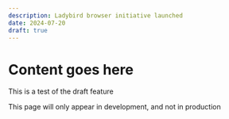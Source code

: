 ```yaml
---
description: Ladybird browser initiative launched
date: 2024-07-20
draft: true
---
```


# Content goes here

This is a test of the draft feature

This page will only appear in development, and not in production

